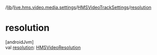 /[lib](/api-reference/android/v2/home/content)/[live.hms.video.media.settings](../index)/[HMSVideoTrackSettings](index)/[resolution](resolution)

# resolution

[androidJvm]\
val [resolution](resolution): [HMSVideoResolution](../-h-m-s-video-resolution/index)
